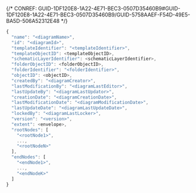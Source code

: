 

{/* CONREF: GUID-1DF120E8-1A22-4E71-BEC3-0507D35460B9#GUID-1DF120E8-1A22-4E71-BEC3-0507D35460B9/GUID-5758AAEF-F54D-49E5-BA5D-506A52312E48  */}

```javascript
{
  "name": "<diagramName>",
  "id": "<diagramId>",
  "templateIdentifier": "<templateIdentifier>",
  "templateObjectID": <templateObjectID>,
  "schematicLayerIdentifier": <schematicLayerIdentifier>,
  "folderObjectID": <folderObjectID>,
  "folderIdentifier": "<folderIdentifier>",
  "objectID": <objectID>,
  "createdBy": "<diagramCreator>",
  "lastModificationBy": "<diagramLastEditor>",
  "lastUpdateBy": "<diagramLastUpdator>",
  "creationDate": "<diagramCreationDate>",
  "lastModificationDate": "<diagramModificationDate>",
  "lastUpdateDate": "<diagramLastUpdateDate>",
  "lockedBy": "<diagramLastLocker>",
  "version": "<version>",
  "extent": <envelope>,
  "rootNodes": [
    "<rootNode1>",
    ...,
    "<rootNodeN>"
  ],
  "endNodes": [
    "<endNode1>",
    ...,
    "<endNodeK>"
  ]
}
```

 
